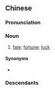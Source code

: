 {{also|运数}}
==Chinese==
{{zh-forms|s=运数}}

===Pronunciation===
{{zh-pron
|m=yùnshù,tl=y
|c=wan6 sou3
|md=ông-só
|cat=n
}}

===Noun===
{{zh-noun}}

# {{lb|zh|literary|or|dialectal}} [[fate]]; [[fortune]]; [[luck]]

====Synonyms====
* {{zh-l|運氣}}

===Descendants===
{{CJKV|||운수|vận số}}
